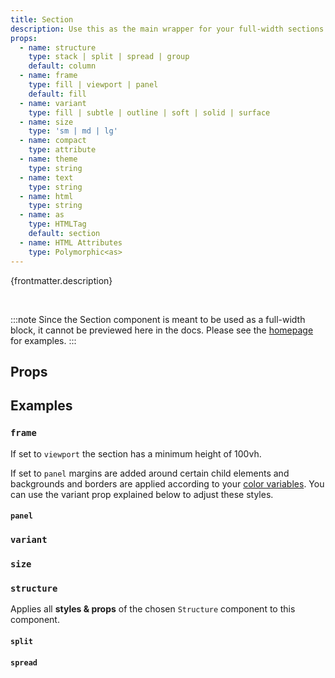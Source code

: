 ```yaml
---
title: Section
description: Use this as the main wrapper for your full-width sections.
props:
  - name: structure
    type: stack | split | spread | group
    default: column
  - name: frame
    type: fill | viewport | panel
    default: fill
  - name: variant
    type: fill | subtle | outline | soft | solid | surface
  - name: size
    type: 'sm | md | lg'
  - name: compact
    type: attribute
  - name: theme
    type: string
  - name: text
    type: string
  - name: html
    type: string
  - name: as
    type: HTMLTag
    default: section
  - name: HTML Attributes
    type: Polymorphic<as>
---
```



{frontmatter.description}

<br />

:::note
Since the Section component is meant to be used as a full-width block, it cannot be previewed here in the docs. Please see the [homepage](/) for examples.
:::

## Props

<PropsTable props={frontmatter.props} />

## Examples

### `frame`

If set to `viewport` the section has a minimum height of 100vh.

If set to `panel` margins are added around certain child elements and backgrounds and borders are applied according to your [color variables](/overview/theming). You can use the variant prop explained below to adjust these styles.

#### `panel`

<PanelProp />

### `variant`

<VariantProp />

### `size`

<SizeProp />

### `structure`

Applies all **styles & props** of the chosen `Structure` component to this component.

#### `split`

<SplitProp />

#### `spread`

<SpreadProp />
